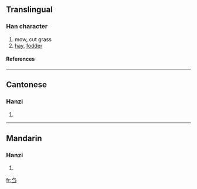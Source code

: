 {{see|芻}}

==Translingual==
===Han character===
{{Han char|rad=刀|as=03|sn=5|four=|canj=弓尸一 (NSM)}}
# mow, cut grass
# [[hay]], [[fodder]]
====References====
{{Han ref|kx=0137.021|hdz=10323.120|uh=520D|ud=21005}}
----
==Cantonese==
===Hanzi===
{{yue-hanzi|jyut=|y=cho1}}
# {{defn|Cantonese}}
----
==Mandarin==
===Hanzi===
{{cmn-hanzi|tra=芻|pin=[[chú]] ([[chu2]])|wg=ch'u<sup>2</sup>}}
# {{defn|Mandarin}}




[[fr:刍]]